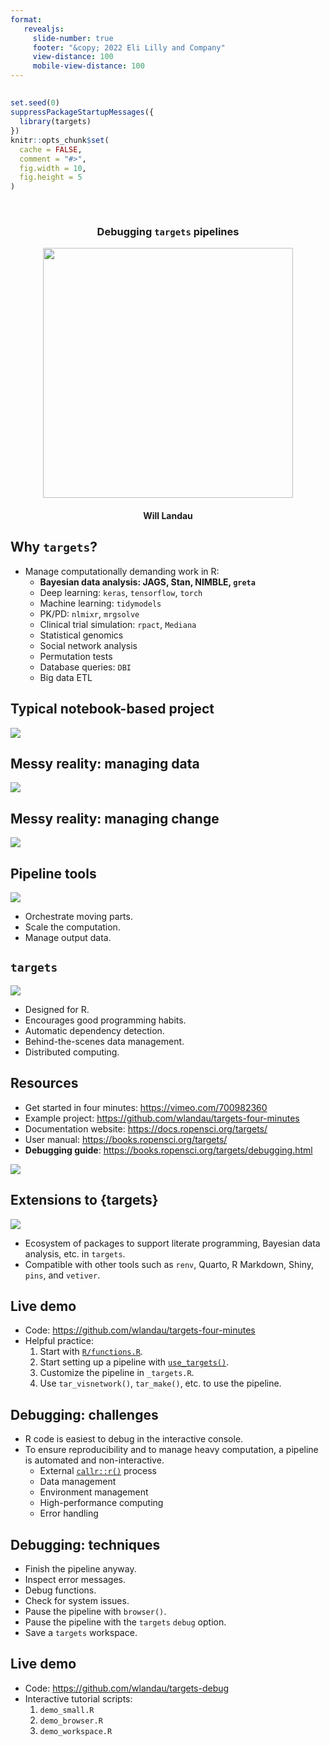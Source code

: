 ```yaml
---
format:
   revealjs:
     slide-number: true
     footer: "&copy; 2022 Eli Lilly and Company"
     view-distance: 100
     mobile-view-distance: 100
---
```


##

```r
set.seed(0)
suppressPackageStartupMessages({
  library(targets)
})
knitr::opts_chunk$set(
  cache = FALSE,
  comment = "#>",
  fig.width = 10, 
  fig.height = 5
)
```

<style>
.reveal .tiny {
  display: inline-block;
  font-size: 0.5em;
  line-height: 1.0em;
  vertical-align: top;
}
.reveal .medium {
  display: inline-block;
  font-size: 0.75em;
  line-height: 1.5em;
  vertical-align: top;
}
</style>

<center>
<br>
<h3>Debugging `targets` pipelines</h3>
<img src="./images/logo.png" height="400px">
<br>
<h4>Will Landau</h4>
</center>

## Why `targets`? {.smaller}

* Manage computationally demanding work in R:
    * **Bayesian data analysis: JAGS, Stan, NIMBLE, `greta`**
    * Deep learning: `keras`, `tensorflow`, `torch`
    * Machine learning: `tidymodels`
    * PK/PD: `nlmixr`, `mrgsolve`
    * Clinical trial simulation: `rpact`, `Mediana`
    * Statistical genomics
    * Social network analysis
    * Permutation tests
    * Database queries: `DBI`
    * Big data ETL

## Typical notebook-based project

![](./images/notebook-start.png)

## Messy reality: managing data

![](./images/notebook-end.png)

## Messy reality: managing change

![](./images/notebook-dilemma.png)

## Pipeline tools {.smaller}

![](./images/pipeline_graph.png)

* Orchestrate moving parts.
* Scale the computation.
* Manage output data.

## `targets` {.smaller}

![](./images/logo-tweet.png)

* Designed for R.
* Encourages good programming habits.
* Automatic dependency detection.
* Behind-the-scenes data management.
* Distributed computing.

## Resources {.smaller}

* Get started in four minutes: <https://vimeo.com/700982360>
* Example project: <https://github.com/wlandau/targets-four-minutes>
* Documentation website: <https://docs.ropensci.org/targets/>
* User manual: <https://books.ropensci.org/targets/>
* **Debugging guide**: <https://books.ropensci.org/targets/debugging.html>

[![](./images/video.png)](https://vimeo.com/700982360)

## Extensions to {targets} {.smaller}

![](./images/targetopia.png)

* Ecosystem of packages to support literate programming, Bayesian data analysis, etc. in `targets`.
* Compatible with other tools such as `renv`, Quarto, R Markdown, Shiny, `pins`, and `vetiver`.

## Live demo

* Code: <https://github.com/wlandau/targets-four-minutes>
* Helpful practice:
    1. Start with [`R/functions.R`](https://github.com/wlandau/targets-four-minutes/blob/main/R/functions.R).
    2. Start setting up a pipeline with [`use_targets()`](https://docs.ropensci.org/targets/reference/use_targets.html).
    3. Customize the pipeline in `_targets.R`.
    4. Use `tar_visnetwork()`, `tar_make()`, etc. to use the pipeline.

## Debugging: challenges

* R code is easiest to debug in the interactive console.
* To ensure reproducibility and to manage heavy computation, a pipeline is automated and non-interactive.
    * External [`callr::r()`](https://callr.r-lib.org) process
    * Data management
    * Environment management
    * High-performance computing
    * Error handling

## Debugging: techniques

* Finish the pipeline anyway.
* Inspect error messages.
* Debug functions.
* Check for system issues.
* Pause the pipeline with `browser()`.
* Pause the pipeline with the `targets` `debug` option.
* Save a `targets` workspace.

## Live demo

* Code: <https://github.com/wlandau/targets-debug>
* Interactive tutorial scripts:
    1. `demo_small.R`
    2. `demo_browser.R`
    3. `demo_workspace.R`
